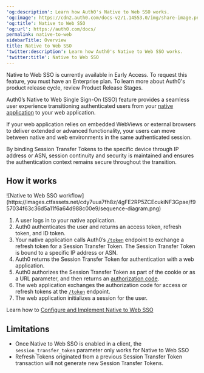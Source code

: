 ---
'og:description': Learn how Auth0's Native to Web SSO works.
'og:image': https://cdn2.auth0.com/docs-v2/1.14553.0/img/share-image.png
'og:title': Native to Web SSO
'og:url': https://auth0.com/docs/
permalink: native-to-web
sidebarTitle: Overview
title: Native to Web SSO
'twitter:description': Learn how Auth0's Native to Web SSO works.
'twitter:title': Native to Web SSO
---
<Callout icon="file-lines" color="#0EA5E9" iconType="regular">

Native to Web SSO is currently available in Early Access. To request this feature, you must have an Enterprise plan. To learn more about Auth0's product release cycle, review Product Release Stages.

</Callout>

Auth0’s Native to Web <Tooltip tip="Single Sign-On (SSO): Service that, after a user logs into one applicaton, automatically logs that user in to other applications." cta="View Glossary" href="/docs/glossary?term=Single+Sign-On">Single Sign-On</Tooltip> (SSO) feature provides a seamless user experience transitioning authenticated users from your [native application](/docs/authenticate/login/native-login) to your web application.

If your web application relies on embedded WebViews or external browsers to deliver extended or advanced functionality, your users can move between native and web environments in the same authenticated session.

By binding Session Transfer Tokens to the specific device through IP address or ASN, session continuity and security is maintained and ensures the authentication context remains secure throughout the transition.

## How it works

<Frame>![Native to Web SSO workflow](https://images.ctfassets.net/cdy7uua7fh8z/4gFE2RP5ZCEcukiNF3Gpae/f957034f63c36d5a11f6a64d988c00e9/sequence-diagram.png)</Frame>

1. A user logs in to your native application.
2. Auth0 authenticates the user and returns an access token, refresh token, and ID token.
3. Your native application calls Auth0’s [`/token`](https://auth0.com/docs/api/authentication/authorization-code-flow-with-pkce/get-token-pkce) endpoint to exchange a refresh token for a Session Transfer Token. The Session Transfer Token is bound to a specific IP address or ASN.
4. Auth0 returns the Session Transfer Token for authentication with a web application.
5. Auth0 authorizes the Session Transfer Token as part of the cookie or as a URL parameter, and then returns an [authorization code](/docs/get-started/authentication-and-authorization-flow/authorization-code-flow).
6. The web application exchanges the authorization code for access or refresh tokens at the [`/token`](https://auth0.com/docs/api/authentication/authorization-code-flow/get-token) endpoint.
7. The web application initializes a session for the user.

Learn how to [Configure and Implement Native to Web SSO](/docs/authenticate/single-sign-on/native-to-web/configure-implement-native-to-web)

## Limitations

* Once Native to Web SSO is enabled in a client, the `session_transfer_token` parameter only works for Native to Web SSO
* <Tooltip tip="Refresh Token: Token used to obtain a renewed Access Token without forcing users to log in again." cta="View Glossary" href="/docs/glossary?term=Refresh+Tokens">Refresh Tokens</Tooltip> originated from a previous Session Transfer Token transaction will not generate new Session Transfer Tokens.